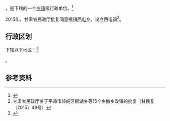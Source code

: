 {{for|臺灣[[臺中市|臺中市]]的西屯區（原為西屯鄉）|西屯區}}
{{中国乡级行政区|62/08/22/202/000}}

'''{{PAGENAMEBASE}}'''，是{{PRC admin/fullname|62/08/22/202/000|3}}下辖的一个[[乡镇|乡镇]]级行政单位。<ref>{{PRC admin/ref sgc|{{PRC admin/parent|62/08/22/202/000}}}}</ref>

2015年，甘肃省民政厅批复同意撤销[[西屯乡|西屯乡]]，设立西屯镇<ref>甘肃省民政厅关于平凉市崆峒区柳湖乡等15个乡撤乡改镇的批复（甘民复〔2015〕49号）</ref>。

== 行政区划 ==

{{PAGENAMEBASE}}下辖以下地区：<ref>{{PRC admin/ref sgc|62/08/22/202/000}}</ref>

{{PRC admin/children|62/08/22/202/000}}。

== 参考资料 ==

{{reflist}}

{{行政区划小作品}}
{{PRC admin/navcat|62/08/22/202/000}}